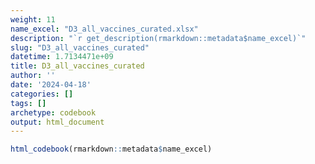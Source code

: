 ```yaml
---
weight: 11
name_excel: "D3_all_vaccines_curated.xlsx"
description: "`r get_description(rmarkdown::metadata$name_excel)`"
slug: "D3_all_vaccines_curated"
datetime: 1.7134471e+09
title: D3_all_vaccines_curated
author: ''
date: '2024-04-18'
categories: []
tags: []
archetype: codebook
output: html_document
---
```


```r
html_codebook(rmarkdown::metadata$name_excel)
```
